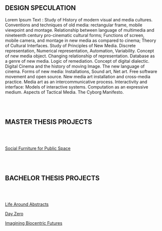 
## DESIGN SPECULATION

Lorem Ipsum Text : Study of History of modern visual and media cultures. Conventions and techniques of old media: rectangular frame, mobile viewpoint and montage. Relationship between language of multimedia and nineteenth century pro-cinematic cultural forms; Functions of screen, mobile camera, and montage in new media as compared to cinema; Theory of Cultural Interfaces. Study of Principles of New Media. Discrete representation, Numerical representation, Automation, Variability. Concept of new media object. Changing relationship of representation. Database as a genre of new media. Logic of remediation. Concept of digital dialectic. Digital Cinema and the history of moving Image. The new language of cinema. Forms of new media: Installations, Sound art, Net art. Free software movement and open source. New media art installation and cross-media practice. Media art as an intercommunicative process. Interactivity and interface: Models of interactive systems. Computation as an expressive medium. Aspects of Tactical Media. The Cyborg Manifesto.

<br/><br/>

## MASTER THESIS PROJECTS

<br/><br/>

[Social Furniture for Public Space](/projects/mtp-2015-social-furniture-for-public-space)

<br/><br/>

## BACHELOR THESIS PROJECTS

<br/><br/>

[Life Around Abstracts](/projects/btp-2019-life-around-abstracts)

[Day Zero](/projects/btp-2020-day-zero)

[Imagining Biocentric Futures](/projects/btp-2020-imagining-biocentric-futures)
